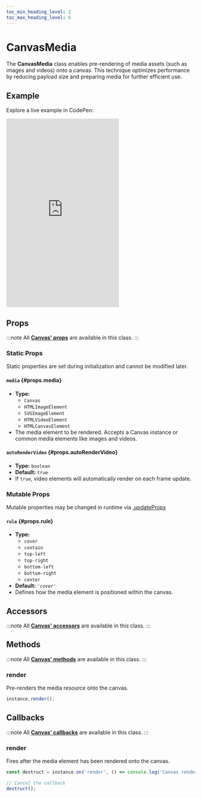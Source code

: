 ```yaml
---
toc_min_heading_level: 2
toc_max_heading_level: 6
---
```


# CanvasMedia

The **CanvasMedia** class enables pre-rendering of media assets (such as images and videos) onto a canvas. This technique optimizes performance by reducing payload size and preparing media for further efficient use.

## Example

Explore a live example in CodePen:

<iframe 
  height="500"
  style={{
    width: '100%'
  }} 
  scrolling="no" 
  title="Vevet Example"
  src="https://codepen.io/anton-bobrov/embed/vEEBroM?default-tab=result"
  frameborder="no"
  loading="lazy"
  allowtransparency="true"
  allowfullscreen="true"
>
  See the Pen <a href="https://codepen.io/anton-bobrov/pen/vEEBroM">Vevet Example</a> by Anton Bobrov.
</iframe>



## Props

:::note
All **[Canvas' props](/docs/components/Canvas/#props)** are available in this class.
:::

### Static Props

Static properties are set during initialization and cannot be modified later.

#### `media` {#props.media}
- **Type:**  
  - `Canvas`  
  - `HTMLImageElement`  
  - `SVGImageElement`  
  - `HTMLVideoElement`  
  - `HTMLCanvasElement`  
- The media element to be rendered. Accepts a Canvas instance or common media elements like images and videos.

#### `autoRenderVideo` {#props.autoRenderVideo}
- **Type:** `boolean`  
- **Default:** `true`  
- If `true`, video elements will automatically render on each frame update.

### Mutable Props

Mutable properties may be changed in runtime via [.updateProps](#updateprops)

#### `rule` {#props.rule}
- **Type:**  
  - `cover`  
  - `contain`  
  - `top-left`  
  - `top-right`  
  - `bottom-left`  
  - `bottom-right`  
  - `center`  
- **Default:** `'cover'`  
- Defines how the media element is positioned within the canvas.



## Accessors

:::note
All **[Canvas' accessors](/docs/components/Canvas/#accessors)** are available in this class.
:::



## Methods

:::note
All **[Canvas' methods](/docs/components/Canvas/#methods)** are available in this class.
:::

### render

Pre-renders the media resource onto the canvas.

```ts
instance.render();
```



## Callbacks

:::note
All **[Canvas' callbacks](/docs/components/Canvas/#callbacks)** are available in this class.
:::

### render

Fires after the media element has been rendered onto the canvas.

```ts
const destruct = instance.on('render', () => console.log('Canvas rendered'));

// Cancel the callback
destruct();
```

